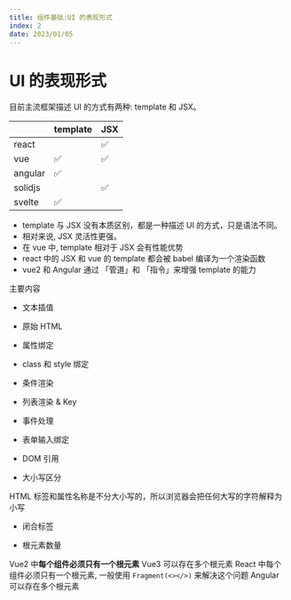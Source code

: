 ```yaml
---
title: 组件基础:UI 的表现形式
index: 2
date: 2023/01/05
---
```


# UI 的表现形式

目前主流框架描述 UI 的方式有两种: template 和 JSX。

|         | template | JSX |
| :------ | :------- | :-- |
| react   |          | ✅  |
| vue     | ✅       | ✅  |
| angular | ✅       |     |
| solidjs |          | ✅  |
| svelte  | ✅       |     |

- template 与 JSX 没有本质区别，都是一种描述 UI 的方式，只是语法不同。
- 相对来说, JSX 灵活性更强。
- 在 vue 中, template 相对于 JSX 会有性能优势
- react 中的 JSX 和 vue 的 template 都会被 babel 编译为一个渲染函数
- vue2 和 Angular 通过 「管道」和 「指令」来增强 template 的能力

主要内容

- 文本插值
- 原始 HTML
- 属性绑定
- class 和 style 绑定
- 条件渲染
- 列表渲染 & Key
- 事件处理
- 表单输入绑定
- DOM 引用



- 大小写区分

HTML 标签和属性名称是不分大小写的，所以浏览器会把任何大写的字符解释为小写

- 闭合标签



- 根元素数量

Vue2 中**每个组件必须只有一个根元素**
Vue3 可以存在多个根元素
React 中每个组件必须只有一个根元素, 一般使用 `Fragment(<></>)` 来解决这个问题
Angular 可以存在多个根元素